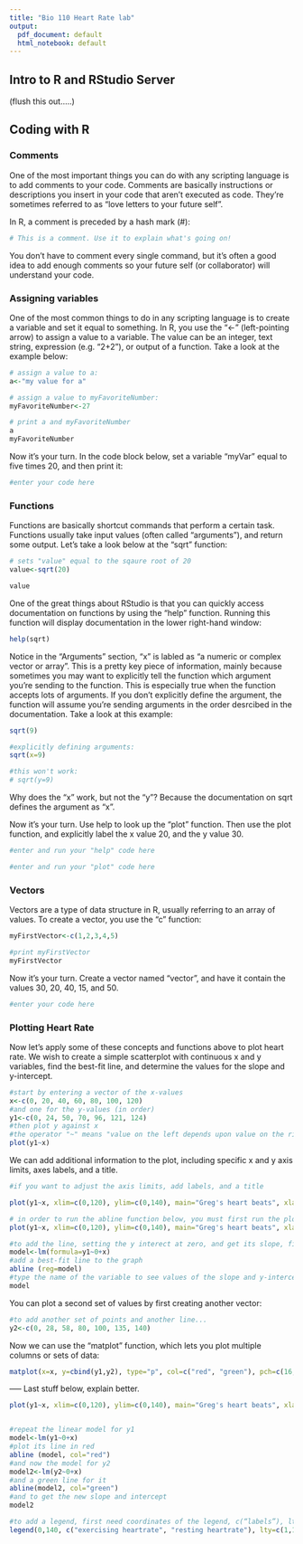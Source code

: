 ```yaml
---
title: "Bio 110 Heart Rate lab"
output:
  pdf_document: default
  html_notebook: default
---
```


## Intro to R and RStudio Server

(flush this out.....)

## Coding with R

### Comments

One of the most important things you can do with any scripting language is to add comments to your code. Comments are basically instructions or descriptions you insert in your code that aren't executed as code. They're sometimes referred to as "love letters to your future self".

In R, a comment is preceded by a hash mark (#):

```r
# This is a comment. Use it to explain what's going on!

```

You don't have to comment every single command, but it's often a good idea to add enough comments so your future self (or collaborator) will understand your code.
 
### Assigning variables

One of the most common things to do in any scripting language is to create a variable and set it equal to something. In R, you use the "<-" (left-pointing arrow) to assign a value to a variable. The value can be an integer, text string, expression (e.g. "2+2"), or output of a function. Take a look at the example below:

```r
# assign a value to a:
a<-"my value for a"

# assign a value to myFavoriteNumber:
myFavoriteNumber<-27

# print a and myFavoriteNumber
a
myFavoriteNumber

```

Now it's your turn. In the code block below, set a variable "myVar" equal to five times 20, and then print it:

```r
#enter your code here


```

### Functions

Functions are basically shortcut commands that perform a certain task. Functions usually take input values (often called "arguments"), and return some output. Let's take a look below at the "sqrt" function:

```r
# sets "value" equal to the sqaure root of 20
value<-sqrt(20)

value

```

One of the great things about RStudio is that you can quickly access documentation on functions by using the "help" function. Running this function will display documentation in the lower right-hand window:

```r

help(sqrt)

```

Notice in the "Arguments" section, "x" is labled as "a numeric or complex vector or array". This is a pretty key piece of information, mainly because sometimes you may want to explicitly tell the function which argument you're sending to the function. This is especially true when the function accepts lots of arguments. If you don't explicitly define the argument, the function will assume you're sending arguments in the order desrcibed in the documentation. Take a look at this example:

```r
sqrt(9)

#explicitly defining arguments:
sqrt(x=9)

#this won't work:
# sqrt(y=9)

```

Why does the "x" work, but not the "y"? Because the documentation on sqrt defines the argument as "x".

Now it's your turn. Use help to look up the "plot" function. Then use the plot function, and explicitly label the x value 20, and the y value 30.

```r
#enter and run your "help" code here 


```


```r
#enter and run your "plot" code here


```


### Vectors

Vectors are a type of data structure in R, usually referring to an array of values. To create a vector, you use the "c" function:

```r
myFirstVector<-c(1,2,3,4,5)

#print myFirstVector
myFirstVector
```

Now it's your turn. Create a vector named "vector", and have it contain the values 30, 20, 40, 15, and 50.

```r
#enter your code here


```



### Plotting Heart Rate

Now let's apply some of these concepts and functions above to plot heart rate. We wish to create a simple scatterplot with continuous x and y variables, find the best-fit line, and determine the values for the slope and y-intercept. 

```r
#start by entering a vector of the x-values
x<-c(0, 20, 40, 60, 80, 100, 120)
#and one for the y-values (in order)
y1<-c(0, 24, 50, 70, 96, 121, 124)
#then plot y against x 
#the operator "~" means "value on the left depends upon value on the right"... or "y1 is a function of x": 
plot(y1~x)


```

We can add additional information to the plot, including specific x and y axis limits, axes labels, and a title.

```r
#if you want to adjust the axis limits, add labels, and a title

plot(y1~x, xlim=c(0,120), ylim=c(0,140), main="Greg's heart beats", xlab="time in seconds", ylab = "number of heartbeats")


```



```r
# in order to run the abline function below, you must first run the plot function:
plot(y1~x, xlim=c(0,120), ylim=c(0,140), main="Greg's heart beats", xlab="time in seconds", ylab = "number of heartbeats")

#to add the line, setting the y interect at zero, and get its slope, fit a linear model to the data and store the results in a variable (named "model" here).
model<-lm(formula=y1~0+x)
#add a best-fit line to the graph
abline (reg=model)
#type the name of the variable to see values of the slope and y-intercept
model
```


You can plot a second set of values by first creating another vector:

```r
#to add another set of points and another line...
y2<-c(0, 28, 58, 80, 100, 135, 140)


```

Now we can use the "matplot" function, which lets you plot multiple columns or sets of data:

```r

matplot(x=x, y=cbind(y1,y2), type="p", col=c("red", "green"), pch=c(16,16), main="Greg's heart rate increases with exercise", xlab="time in seconds", ylab="resting beats-red and exercising beats-green")

```




----- Last stuff below, explain better.


```r

plot(y1~x, xlim=c(0,120), ylim=c(0,140), main="Greg's heart beats", xlab="time in seconds", ylab = "number of heartbeats")


#repeat the linear model for y1
model<-lm(y1~0+x)
#plot its line in red
abline (model, col="red")
#and now the model for y2
model2<-lm(y2~0+x)
#and a green line for it
abline(model2, col="green")
#and to get the new slope and intercept
model2

#to add a legend, first need coordinates of the legend, c(“labels”), lty determines symbols with 1 = lines, lwd determines width of lines, colors 
legend(0,140, c("exercising heartrate", "resting heartrate"), lty=c(1,1), lwd=c(2.5, 2.5), col=c("green", "red") )


```


